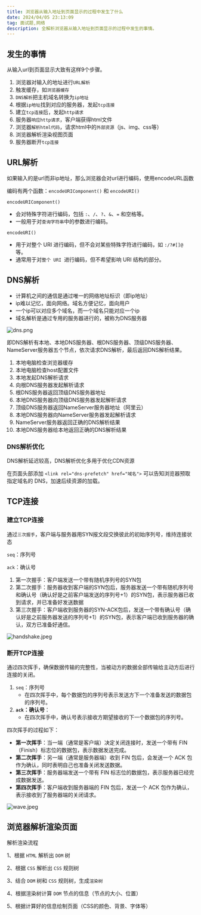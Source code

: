 ```yaml
---
title: 浏览器从输入地址到页面显示的过程中发生了什么
date: 2024/04/05 23:13:09
tag: 面试题,网络
description: 全解析浏览器从输入地址到页面显示的过程中发生的事情。
---
```


## 发生的事情

从输入url到页面显示大致有这样9个步骤。

1. 浏览器对输入的地址进行`URL解析`
2. 触发缓存，如`浏览器缓存`
3. `DNS解析`把主机域名转换为`ip地址`
4. 根据`ip地址`找到对应的服务器，发起`tcp连接`
5. 建立`tcp连接`后，发起`http请求`
6. 服务器`响应http请求`，客户端获得html文件
7. 浏览器`解析html代码`，请求html中的`外部资源`（js、img、css等）
8. 浏览器解析渲染视图页面
9. 服务器断开`tcp连接`

## URL解析

如果输入的是url而非ip地址，那么浏览器会对url进行编码，使用encodeURL函数

编码有两个函数：`encodeURIComponent()` 和 `encodeURI()`

`encodeURIComponent()`

- 会对特殊字符进行编码，包括 `:`、`/`、`?`、`&`、`=` 和空格等。
- 一般用于对`查询字符串`中的参数进行编码。

`encodeURI()`

- 用于对整个 URI 进行编码，但不会对某些特殊字符进行编码，如 `:/?#[]@` 等。
- 通常用于对`整个 URI `进行编码，但不希望影响 URI 结构的部分。

## DNS解析

- 计算机之间的通信是通过唯一的网络地址标识（即ip地址）
- ip难以记忆，面向网络。域名方便记忆，面向用户
- 一个ip可以对应多个域名，而一个域名只能对应一个ip
- 域名解析是通过专用的服务器进行的，被称为DNS服务器

![dns.png](http://116.198.244.73:9000/images/202404060859303.webp)

即DNS解析有本地、本地DNS服务器、根DNS服务器、顶级DNS服务器、NameServer服务器五个节点，依次请求DNS解析，最后返回DNS解析结果。

1. 本地电脑检查浏览器缓存
2. 本地电脑检查host配置文件
3. 本地发起DNS解析请求
4. 向根DNS服务器发起解析请求
5. 根DNS服务器返回顶级DNS服务器地址
6. 本地DNS服务器向顶级DNS服务器发起解析请求
7. 顶级DNS服务器返回NameServer服务器地址（阿里云）
8. 本地DNS服务器向NameServer服务器发起解析请求
9. NameServer服务器返回正确的DNS解析结果
10. 本地DNS服务器给本地返回正确的DNS解析结果

### DNS解析优化

DNS解析延迟较高，DNS解析优化多用于优化CDN资源

在页面头部添加 `<link rel="dns-prefetch" href="域名">` 可以告知浏览器预取指定域名的 DNS，加速后续资源的加载。

## TCP连接

### 建立TCP连接

通过`三次握手`，客户端与服务器用SYN报文段交换彼此的初始序列号，维持连接状态

`seq`：序列号

`ack`：确认号

1. 第一次握手：客户端发送一个带有随机序列号的SYN包
2. 第二次握手：服务器收到客户端的SYN包后，服务器发送一个带有随机序列号和确认号（确认好是之前客户端发送的序列号+1）的SYN包，表示服务器已收到请求，并已准备好发送数据
3. 第三次握手：客户端收到服务器的SYN-ACK包后，发送一个带有确认号（确认好是之前服务器发送的序列号+1）的SYN包，表示客户端已收到服务器的确认，双方已准备好通信。

![handshake.jpeg](http://116.198.244.73:9000/images/202404060958662.webp)

### 断开TCP连接

通过四次挥手，确保数据传输的完整性，当被动方的数据全部传输给主动方后进行连接的关闭。

1. `seq`：序列号
   - 在四次挥手中，每个数据包的序列号表示发送方下一个准备发送的数据包的序列号。
2. **`ack`：确认号**：
   - 在四次挥手中，确认号表示接收方期望接收的下一个数据包的序列号。

四次挥手的过程如下：

- **第一次挥手**：当一端（通常是客户端）决定关闭连接时，发送一个带有 FIN（Finish）标志位的数据包，表示数据发送完成。
- **第二次挥手**：另一端（通常是服务器端）收到 FIN 包后，会发送一个 ACK 包作为确认，同时表明自己也准备关闭发送数据。
- **第三次挥手**：服务器端发送一个带有 FIN 标志位的数据包，表示服务器已经完成数据发送。
- **第四次挥手**：客户端收到服务器端的 FIN 包后，发送一个 ACK 包作为确认，表示接收到了服务器端的关闭请求。

![wave.jpeg](http://116.198.244.73:9000/images/202404060941867.webp)

## 浏览器解析渲染页面

解析渲染流程

1、根据 `HTML` 解析出 `DOM` 树

2、根据 `CSS` 解析出 `CSS` 规则树

3、结合 `DOM` 树和 `CSS` 规则树，生成`渲染树`

4、根据渲染树计算 `DOM` 节点的信息（节点的大小、位置）

5、根据计算好的信息绘制页面（CSS的颜色、背景、字体等）

